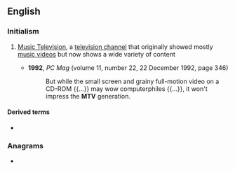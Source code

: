==English==
{{wikipedia}}

===Initialism===
{{rfc-header|Initialism}}
{{head|en|initialism}}

# {{lb|en|television}} [[w:MTV|Music Television]], a [[television channel]] that originally showed mostly [[music video]]s but now shows a wide variety of content
#* '''1992''', ''PC Mag'' (volume 11, number 22, 22 December 1992, page 346)
#*: But while the small screen and grainy full-motion video on a CD-ROM {{...}} may wow computerphiles {{...}}, it won't impress the '''MTV''' generation.

====Derived terms====
* {{l|en|MTV generation}}

===Anagrams===
* {{anagrams|en|MVT|mvt|TMV}}